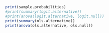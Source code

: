 ```r

print(sample.probabilities)
#print(summary(logit.alternative))
#print(anova(logit.alternative, logit.null))
print(summary(ols.alternative))
print(anova(ols.alternative, ols.null))

```
